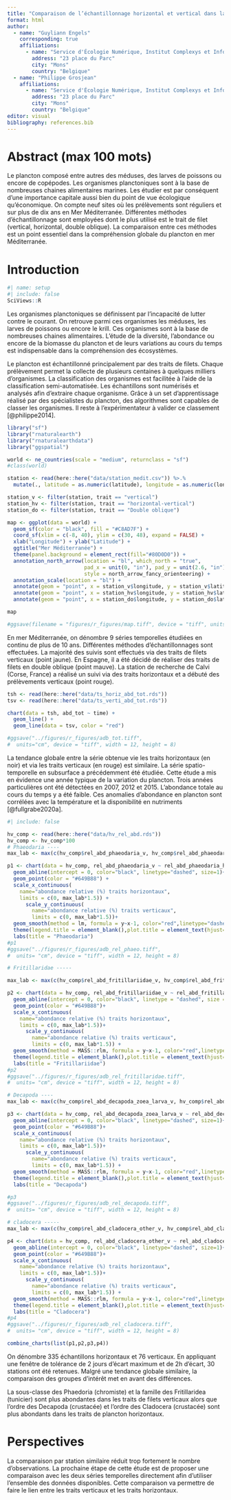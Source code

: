 ```yaml
---
title: "Comparaison de l’échantillonnage horizontal et vertical dans la série spatio-temporelle du plancton de Corse (France) avec ZooImage"
format: html
author: 
  - name: "Guyliann Engels" 
    corresponding: true
    affiliations:
      - name: "Service d'Écologie Numérique, Institut Complexys et Infortech, Université de Mons (UMONS)"
        address: "23 place du Parc"
        city: "Mons"
        country: "Belgique"
  - name: "Philippe Grosjean"
    affiliations:
      - name: "Service d'Écologie Numérique, Institut Complexys et Infortech, Université de Mons (UMONS)"
        address: "23 place du Parc"
        city: "Mons"
        country: "Belgique"
editor: visual
bibliography: references.bib
---
```


# Abstract (max 100 mots)

Le plancton composé entre autres des méduses, des larves de poissons ou encore de copépodes. Les organismes planctoniques sont à la base de nombreuses chaines alimentaires marines. Les étudier est par conséquent d'une importance capitale aussi bien du point de vue écologique qu'économique. On compte neuf sites où les prélèvements sont réguliers et sur plus de dix ans en Mer Méditerranée. Différentes méthodes d'échantillonnage sont employées dont le plus utilisé est le trait de filet (vertical, horizontal, double oblique). La comparaison entre ces méthodes est un point essentiel dans la compréhension globale du plancton en mer Méditerranée.

# Introduction

```r
#| name: setup
#| include: false
SciViews::R
```

Les organismes planctoniques se définissent par l'incapacité de lutter contre le courant. On retrouve parmi ces organismes les méduses, les larves de poissons ou encore le krill. Ces organismes sont à la base de nombreuses chaines alimentaires. L'étude de la diversité, l'abondance ou encore de la biomasse du plancton et de leurs variations au cours du temps est indispensable dans la compréhension des écosystèmes.

Le plancton est échantillonné principalement par des traits de filets. Chaque prélèvement permet la collecte de plusieurs centaines à quelques milliers d'organismes. La classification des organismes est facilitée à l'aide de la classification semi-automatisée. Les échantillons sont numérisés et analysés afin d'extraire chaque organisme. Grâce à un set d'apprentissage réalisé par des spécialistes du plancton, des algorithmes sont capables de classer les organismes. Il reste à l'expérimentateur à valider ce classement [@philippe2014].

```r
library("sf")
library("rnaturalearth")
library("rnaturalearthdata")
library("ggspatial")

world <- ne_countries(scale = "medium", returnclass = "sf")
#class(world)

station <- read(here::here("data/station_medit.csv")) %>.%
  mutate(., latitude = as.numeric(latitude), longitude = as.numeric(longitude))

station_v <- filter(station, trait == "vertical")
station_hv <- filter(station, trait == "horizontal-vertical")
station_do <- filter(station, trait == "Double oblique")

map <- ggplot(data = world) +
  geom_sf(color = "black", fill = "#C8AD7F") +
  coord_sf(xlim = c(-8, 40), ylim = c(30, 48), expand = FALSE) +
  xlab("Longitude") + ylab("Latitude") +
  ggtitle("Mer Méditerranée") +
  theme(panel.background = element_rect(fill="#80D0D0")) +
  annotation_north_arrow(location = "bl", which_north = "true",
                         pad_x = unit(0, "in"), pad_y = unit(2.6, "in"),
                         style = north_arrow_fancy_orienteering) +
  annotation_scale(location = "bl") +
  annotate(geom = "point", x = station_v$longitude, y = station_v$latitude, size = 3, color = "yellow") +
  annotate(geom = "point", x = station_hv$longitude, y = station_hv$latitude, size = 3, color = "red") +
  annotate(geom = "point", x = station_do$longitude, y = station_do$latitude, size = 3, color = "purple")

map

#ggsave(filename = "figures/r_figures/map.tiff", device = "tiff", units = "cm", width = 12, height = 8)
```

En mer Méditerranée, on dénombre 9 séries temporelles étudiées en continu de plus de 10 ans. Différentes méthodes d'échantillonnages sont effectuées. La majorité des suivis sont effectués via des traits de filets verticaux (point jaune). En Espagne, il a été décidé de réaliser des traits de filets en double oblique (point mauve). La station de recherche de Calvi (Corse, France) a réalisé un suivi via des traits horizontaux et a débuté des prélèvements verticaux (point rouge).

```r
tsh <- read(here::here("data/ts_horiz_abd_tot.rds"))
tsv <- read(here::here("data/ts_verti_abd_tot.rds"))

chart(data = tsh, abd_tot ~ time) +
  geom_line() +
  geom_line(data = tsv, color = "red")

#ggsave("../figures/r_figures/adb_tot.tiff", 
#  units="cm", device = "tiff", width = 12, height = 8)
```

La tendance globale entre la série obtenue vie les traits horizontaux (en noir) et via les traits verticaux (en rouge) est similaire. La série spatio-temporelle en subsurface a précédemment été étudiée. Cette étude a mis en évidence une année typique de la variation du plancton. Trois années particulières ont été détectées en 2007, 2012 et 2015. L'abondance totale au cours du temps y a été faible. Ces anomalies d'abondance en plancton sont corrélées avec la température et la disponibilité en nutriments [@fullgrabe2020a].

```r
#| include: false

hv_comp <- read(here::here("data/hv_rel_abd.rds"))
hv_comp <- hv_comp*100
# Phaeodaria ----
max_lab <- max(c(hv_comp$rel_abd_phaeodaria_v, hv_comp$rel_abd_phaeodaria_h))

p1 <- chart(data = hv_comp, rel_abd_phaeodaria_v ~ rel_abd_phaeodaria_h) +
  geom_abline(intercept = 0, color="black", linetype="dashed", size=1)+
  geom_point(color = "#649B88") +
  scale_x_continuous(
    name="abondance relative (%) traits horizontaux", 
    limits = c(0, max_lab*1.5)) +
      scale_y_continuous(
        name="abondance relative (%) traits verticaux",
        limits = c(0, max_lab*1.5))+
  geom_smooth(method = lm, formula = y~x-1, color="red",linetype="dashed", size=0.8, se= FALSE) +
  theme(legend.title = element_blank(),plot.title = element_text(hjust=0.5, size=12)) +
  labs(title = "Phaeodaria")
#p1
#ggsave("../figures/r_figures/adb_rel_phaeo.tiff", 
#  units= "cm", device = "tiff", width = 12, height = 8)

# Fritillaridae -----

max_lab <- max(c(hv_comp$rel_abd_fritillariidae_v, hv_comp$rel_abd_fritillariidae_h))

p2 <- chart(data = hv_comp, rel_abd_fritillariidae_v ~ rel_abd_fritillariidae_h) +
  geom_abline(intercept = 0, color="black", linetype = "dashed", size = 1)+
  geom_point(color = "#649B88")+
  scale_x_continuous(
    name="abondance relative (%) traits horizontaux", 
    limits = c(0, max_lab*1.5))+
      scale_y_continuous(
        name="abondance relative (%) traits verticaux",
        limits = c(0, max_lab*1.5)) +
  geom_smooth(method = MASS::rlm, formula = y~x-1, color="red",linetype="dashed", size=0.8, se= FALSE) +
  theme(legend.title = element_blank(),plot.title = element_text(hjust=0.5, size=12)) +
  labs(title = "Fritillariidae")
#p2
#ggsave("../figures/r_figures/adb_rel_fritillaridae.tiff", 
#  units= "cm", device = "tiff", width = 12, height = 8)

# Decapoda ----
max_lab <- max(c(hv_comp$rel_abd_decapoda_zoea_larva_v, hv_comp$rel_abd_decapoda_zoea_larva_h))

p3 <- chart(data = hv_comp, rel_abd_decapoda_zoea_larva_v ~ rel_abd_decapoda_zoea_larva_h) +
  geom_abline(intercept = 0, color="black", linetype="dashed", size=1)+
  geom_point(color = "#649B88")+
  scale_x_continuous(
    name="abondance relative (%) traits horizontaux", 
    limits = c(0, max_lab*1.5))+
      scale_y_continuous(
        name="abondance relative (%) traits verticaux",
        limits = c(0, max_lab*1.5)) +
  geom_smooth(method = MASS::rlm, formula = y~x-1, color="red",linetype="dashed", size=0.8, se= FALSE) +
  theme(legend.title = element_blank(),plot.title = element_text(hjust=0.5, size=12)) +
  labs(title = "Decapoda")

#p3
#ggsave("../figures/r_figures/adb_rel_decapoda.tiff", 
#  units= "cm", device = "tiff", width = 12, height = 8)

# cladocera -----
max_lab <- max(c(hv_comp$rel_abd_cladocera_other_v, hv_comp$rel_abd_cladocera_other_h))

p4 <- chart(data = hv_comp, rel_abd_cladocera_other_v ~ rel_abd_cladocera_other_h) +
  geom_abline(intercept = 0, color="black", linetype="dashed", size=1)+
  geom_point(color = "#649B88")+
  scale_x_continuous(
    name="abondance relative (%) traits horizontaux", 
    limits = c(0, max_lab*1.5))+
      scale_y_continuous(
        name="abondance relative (%) traits verticaux",
        limits = c(0, max_lab*1.5)) +
  geom_smooth(method = MASS::rlm, formula = y~x-1, color="red",linetype="dashed", size=0.8, se= FALSE) +
  theme(legend.title = element_blank(),plot.title = element_text(hjust=0.5, size=12)) +
  labs(title = "Cladocera")
#p4
#ggsave("../figures/r_figures/adb_rel_cladocera.tiff", 
#  units= "cm", device = "tiff", width = 12, height = 8)
```

```r
combine_charts(list(p1,p2,p3,p4))
```

On dénombre 335 échantillons horizontaux et 76 verticaux. En appliquant une fenêtre de tolérance de 2 jours d'écart maximum et de 2h d'écart, 30 stations ont été retenues. Malgré une tendance globale similaire, la comparaison des groupes d'intérêt met en avant des différences.

La sous-classe des Phaedoria (chromiste) et la famille des Fritillaridea (tunicier) sont plus abondantes dans les traits de filets verticaux alors que l'ordre des Decapoda (crustacée) et l'ordre des Cladocera (crustacée) sont plus abondants dans les traits de plancton horizontaux.

# Perspectives

La comparaison par station similaire réduit trop fortement le nombre d'observations. La prochaine étape de cette étude est de proposer une comparaison avec les deux séries temporelles directement afin d'utiliser l'ensemble des données disponibles. Cette comparaison va permettre de faire le lien entre les traits verticaux et les traits horizontaux.

